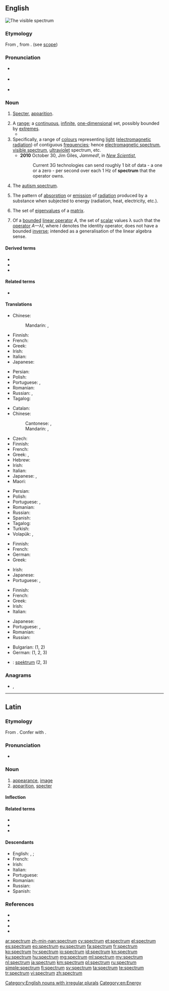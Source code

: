 ==English==
[[File:Spectrum-sRGB-low.svg|right|thumb|The visible spectrum]]
{{wikipedia}}

===Etymology===
From {{etyl|la|en}} {{m|la|spectrum||appearance, image, apparition}}, from {{m|la|speciō||look at, view}}. (see [[scope]])

===Pronunciation===
* {{a|Canada|UK}} {{IPA|/ˈspektɹəm/|lang=en}}
* {{a|US}} {{IPA|/ˈspɛkt(ʃ)ɹəm/|lang=en}}
* {{rhymes|ɛktɹəm|lang=en}}

===Noun===
{{en-noun|spectra|spectrums}}

# {{lb|en|obsolete}} [[specter|Specter]], [[apparition]]. {{defdate|from early 17th c.}}
# A [[range]]; a [[continuous]], [[infinite]], [[one-dimensional]] set, possibly bounded by [[extremes]].
#* {{quote-journal|date=November 7, 2012|author=Matt Bai|title=Winning a Second Term, Obama Will Confront Familiar Headwinds|work=New York Times|url=http://www.nytimes.com/2012/11/07/us/politics/in-president-obamas-second-term-familiar-challenges.html?pagewanted=all&_r=0
|passage=As Mr. Obama prepared to take the oath, his approval rating touched a remarkable 70 percent in some polling — a reflection of good will across the political '''spectrum'''.}}
# Specifically, a range of [[colour]]s representing [[light]] ([[electromagnetic radiation]]) of contiguous [[frequency|frequencies]]; hence [[electromagnetic spectrum]], [[visible spectrum]], [[ultraviolet]] spectrum, etc. {{defdate|from later 17th c.}}
#* '''2010''' October 30, Jim Giles, ''Jammed!'', in ''[[w:New Scientist|New Scientist]]'',
#*: Current 3G technologies can send roughly 1 bit of data - a one or a zero - per second over each 1 Hz of '''spectrum''' that the operator owns.
# {{lb|en|psychology|education}} The [[autism spectrum]].
# {{lb|en|chemistry}} The pattern of [[absorption]] or [[emission]] of [[radiation]] produced by a substance when subjected to energy (radiation, heat, electricity, etc.).
# {{lb|en|mathematics|linear algebra}} The set of [[eigenvalue]]s of a [[matrix]].
# {{lb|en|mathematics|functional analysis}} Of a [[bounded]] [[linear operator]] ''A'', the set of [[scalar]] values λ such that the [[operator]] ''A—λI'', where ''I'' denotes the identity operator, does not have a bounded [[inverse]]; intended as a generalisation of the linear algebra sense.

====Derived terms====
* {{l|en|light spectrum}}
* {{l|en|spectro-}}
* {{l|en|spectrum disorder}}

====Related terms====
* {{l|en|spectral}}

====Translations====
{{trans-top|range}}
* Chinese:
*: Mandarin: {{t+|cmn|範圍}}, {{t+|cmn|范围|tr=fànwéi}}
* Finnish: {{t+|fi|kirjo}}
* French: {{t+|fr|spectre|m}}
* Greek: {{t+|el|φάσμα|n}}
* Irish: {{t|ga|speictream|m}}
* Italian: {{t+|it|spettro}}
* Japanese: {{t+|ja|スペクトル|tr=supekutoru}}
{{trans-mid}}
* Persian: {{t+|fa|طیف|tr=teyf}}
* Polish: {{t+|pl|spektrum|n}}
* Portuguese: {{t+|pt|espectro|m}}, {{t|pt|espetro|m}}
* Romanian: {{t+|ro|spectru|n}}
* Russian: {{t+|ru|спектр|m}}, {{t+|ru|диапазо́н|m}}
* Tagalog: {{t+|tl|balangaw}}
{{trans-bottom}}

{{trans-top|range of colors}}
* Catalan: {{t|ca|espectre|m}}
* Chinese:
*: Cantonese: {{t|yue|光譜}}, {{t|yue|光谱|tr=gwong1 pou2}}
*: Mandarin: {{t+|cmn|光譜}}, {{t+|cmn|光谱|tr=guāngpǔ}}
* Czech: {{t|cs|spektrum|n}}
* Finnish: {{t+|fi|kirjo}}
* French: {{t+|fr|spectre|m}}
* Greek: {{t+|el|φάσμα|n}}, {{t|el|φωτόφασμα|n}}
* Hebrew: {{t+|he|ספקטרום|tr=spéktrum}}
* Irish: {{t|ga|speictream|m}}
* Italian: {{t+|it|spettro}}
* Japanese: {{t+|ja|スペクトル|tr=supekutoru}}, {{t|ja|分光特性|tr=bunkō tokusē}}
* Maori: {{t|mi|tūāwhiorangi}}
{{trans-mid}}
* Persian: {{t+|fa|طیف|tr=teyf}}
* Polish: {{t+|pl|widmo|n}}
* Portuguese: {{t+|pt|espectro|m}}, {{t|pt|espetro|m}}
* Romanian: {{t+|ro|spectru|n}}
* Russian: {{t+|ru|спектр|m}}
* Spanish: {{t+|es|espectro|m}}
* Tagalog: {{t+|tl|balangaw}}
* Turkish: {{t+|tr|tayf}}
* Volapük: {{t+|vo|späktrum}}, {{t|vo|kölaspäktrum}}
{{trans-bottom}}

{{trans-top|chemistry: a pattern of absorption or emission of radiation}}
* Finnish: {{t+|fi|spektri}}
* French: {{t+|fr|spectre|m}}
* German: {{t+|de|Spektrum|n}}
* Greek: {{t+|el|φάσμα|n}}
{{trans-mid}}
* Irish: {{t|ga|speictream|m}}
* Japanese: {{t+|ja|スペクトル|tr=supekutoru}}
* Portuguese: {{t+|pt|espectro|m}}, {{t|pt|espetro|m}}
{{trans-bottom}}

{{trans-top|linear algebra: set of scalar values}}
* Finnish: {{t+|fi|spektri}}
* French: {{t+|fr|spectre|m}}
* Greek: {{t+|el|φάσμα|n}}
* Irish: {{t|ga|speictream|m}}
* Italian: {{t+|it|spettro}}
{{trans-mid}}
* Japanese: {{t+|ja|スペクトル|tr=supekutoru}}
* Portuguese: {{t+|pt|espectro|m}}, {{t|pt|espetro|m}}
* Romanian: {{t+|ro|spectru|n}}
* Russian: {{t+|ru|спектр|m}}
{{trans-bottom}}

{{checktrans-top}}
* Bulgarian: {{t-check|bg|спекър|m|tr=spekăr}} (1, 2) <!-- missing "т"? -->
* German: {{t+check|de|Spektrum|n}} (1, 2, 3)
{{trans-mid}}
* {{ttbc|sv}}: [[spektrum]] {{g|n}} (2, 3)
{{trans-bottom}}

===Anagrams===
* {{l|en|cepstrum}}, {{l|en|crumpets}}

[[Category:English nouns with irregular plurals]]
[[Category:en:Energy]]

----

==Latin==

===Etymology===
From {{suffix|specio|trum|alt1=spec(iō)|gloss1=look at, behold|lang=la}}. Confer with {{m|la|speculum}}.

===Pronunciation===
* {{la-IPA|spectrum}}

===Noun===
{{la-noun|spectrum|spectrī|n|second}}

# [[appearance]], [[image]]
# [[apparition]], [[specter]]

====Inflection====
{{la-decl-2nd-N|spectr}}

====Related terms====
* {{l|la|speciō}}
* {{l|la|spectiō}}
* {{l|la|spectō}}

====Descendants====
* English: {{l|en|spectre}}, {{l|en|specter}}; {{l|en|spectrum}}
* French: {{l|fr|spectre}}
* Irish: {{l|ga|speictream}}
* Italian: {{l|it|spettro}}
* Portuguese: {{l|pt|espectro}}
* Romanian: {{l|ro|spectru}}
* Russian: {{l|ru|спектр}}
* Spanish: {{l|es|espectro}}

===References===
* {{R:L&S}}
* {{R:Elementary Lewis}}
* {{R:du Cange}}
* {{R:Gaffiot}}

[[ar:spectrum]]
[[zh-min-nan:spectrum]]
[[cy:spectrum]]
[[et:spectrum]]
[[el:spectrum]]
[[es:spectrum]]
[[eo:spectrum]]
[[eu:spectrum]]
[[fa:spectrum]]
[[fr:spectrum]]
[[ko:spectrum]]
[[hy:spectrum]]
[[io:spectrum]]
[[id:spectrum]]
[[kn:spectrum]]
[[ku:spectrum]]
[[hu:spectrum]]
[[mg:spectrum]]
[[ml:spectrum]]
[[my:spectrum]]
[[nl:spectrum]]
[[ja:spectrum]]
[[km:spectrum]]
[[pl:spectrum]]
[[ru:spectrum]]
[[simple:spectrum]]
[[fi:spectrum]]
[[sv:spectrum]]
[[ta:spectrum]]
[[te:spectrum]]
[[tr:spectrum]]
[[vi:spectrum]]
[[zh:spectrum]]